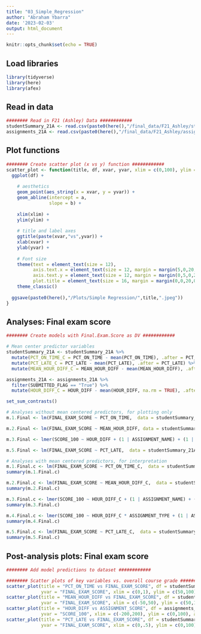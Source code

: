 ```yaml
---
title: "03_Simple_Regression"
author: "Abraham Ybarra"
date: '2023-02-03'
output: html_document
---
```


```r
knitr::opts_chunk$set(echo = TRUE)
```

## Load libraries

```r
library(tidyverse)
library(here)
library(afex)
```

## Read in data

```r
######## Read in F21 (Ashley) Data ############
studentSummary_21A <- read.csv(paste0(here(),"/final_data/F21_Ashley/studentSummary.csv"), header = TRUE)
assignments_21A <- read.csv(paste0(here(),"/final_data/F21_Ashley/assignments.csv"), header = TRUE, numerals = "no.loss")
```

## Plot functions

```r
######## Create scatter plot (x vs y) function ############
scatter_plot <- function(title, df, xvar, yvar, xlim = c(0,100), ylim = c(0,100), a = 0, b = 0) {
  ggplot(df) +
  
    # aesthetics
    geom_point(aes_string(x = xvar, y = yvar)) +
    geom_abline(intercept = a,
                slope = b) +
    
    xlim(xlim) +
    ylim(ylim) +
    
    # title and label axes
    ggtitle(paste(xvar,"vs",yvar)) +
    xlab(xvar) + 
    ylab(yvar) +
    
    # Font size 
    theme(text = element_text(size = 12),
          axis.text.x = element_text(size = 12, margin = margin(5,0,20,0)),
          axis.text.y = element_text(size = 12, margin = margin(0,5,0,20)),
          plot.title = element_text(size = 16, margin = margin(0,0,20,0), hjust = 0.5)) +
    theme_classic()
  
  ggsave(paste0(here(),"/Plots/Simple Regression/",title,".jpeg"))
}
```

## Analyses: Final exam score

```r
######## Create models with Final.Exam.Score as DV ############

# Mean center predictor variables
studentSummary_21A <- studentSummary_21A %>%
  mutate(PCT_ON_TIME_C = PCT_ON_TIME - mean(PCT_ON_TIME), .after = PCT_ON_TIME) %>%
  mutate(PCT_LATE_C = PCT_LATE - mean(PCT_LATE), .after = PCT_LATE) %>%
  mutate(MEAN_HOUR_DIFF_C = MEAN_HOUR_DIFF - mean(MEAN_HOUR_DIFF), .after = MEAN_HOUR_DIFF)

assignments_21A <- assignments_21A %>%
  filter(SUBMITTED_FLAG == "True") %>%
  mutate(HOUR_DIFF_C = HOUR_DIFF - mean(HOUR_DIFF, na.rm = TRUE), .after = HOUR_DIFF)

set_sum_contrasts()

# Analyses without mean centered predictors, for plotting only
m.1.Final <- lm(FINAL_EXAM_SCORE ~ PCT_ON_TIME,  data = studentSummary_21A)

m.2.Final <- lm(FINAL_EXAM_SCORE ~ MEAN_HOUR_DIFF, data = studentSummary_21A)

m.3.Final <- lmer(SCORE_100 ~ HOUR_DIFF + (1 | ASSIGNMENT_NAME) + (1 | ANON_ID), data = assignments_21A)

m.5.Final <- lm(FINAL_EXAM_SCORE ~ PCT_LATE,  data = studentSummary_21A)

# Analyses with mean centered predictors, for interpretation
m.1.Final.c <- lm(FINAL_EXAM_SCORE ~ PCT_ON_TIME_C,  data = studentSummary_21A)
summary(m.1.Final.c)

m.2.Final.c <- lm(FINAL_EXAM_SCORE ~ MEAN_HOUR_DIFF_C,  data = studentSummary_21A)
summary(m.2.Final.c)

m.3.Final.c <- lmer(SCORE_100 ~ HOUR_DIFF_C + (1 | ASSIGNMENT_NAME) + (1 | ANON_ID), data = assignments_21A)
summary(m.3.Final.c)

m.4.Final.c <- lmer(SCORE_100 ~ HOUR_DIFF_C * ASSIGNMENT_TYPE + (1 | ASSIGNMENT_NAME) + (1 | ANON_ID), data = assignments_21A)
summary(m.4.Final.c)

m.5.Final.c <- lm(FINAL_EXAM_SCORE ~ PCT_LATE_C,  data = studentSummary_21A)
summary(m.5.Final.c)
```


## Post-analysis plots: Final exam score

```r
######## Add model predictions to dataset ############

######## Scatter plots of key variables vs. overall course grade ############
scatter_plot(title = "PCT_ON_TIME vs FINAL_EXAM_SCORE", df = studentSummary_21A, xvar = "PCT_ON_TIME", 
             yvar = "FINAL_EXAM_SCORE", xlim = c(0,1), ylim = c(50,100), a = coef(m.1.Final)[1], b = coef(m.1.Final)[2])
scatter_plot(title = "MEAN_HOUR_DIFF vs FINAL_EXAM_SCORE", df = studentSummary_21A, xvar = "MEAN_HOUR_DIFF", 
             yvar = "FINAL_EXAM_SCORE", xlim = c(-50,50), ylim = c(50,100), a = coef(m.2.Final)[1], b = coef(m.2.Final)[2])
scatter_plot(title = "HOUR_DIFF vs ASSIGNMENT_SCORE", df = assignments_21A, xvar = "HOUR_DIFF", 
             yvar = "SCORE_100", xlim = c(-200,200), ylim = c(0,100), a = fixef(m.3.Final)[1], b = fixef(m.3.Final)[2])
scatter_plot(title = "PCT_LATE vs FINAL_EXAM_SCORE", df = studentSummary_21A, xvar = "PCT_LATE", 
             yvar = "FINAL_EXAM_SCORE", xlim = c(0,.5), ylim = c(0,100), a = coef(m.5.Final)[1], b = coef(m.5.Final)[2])
```
